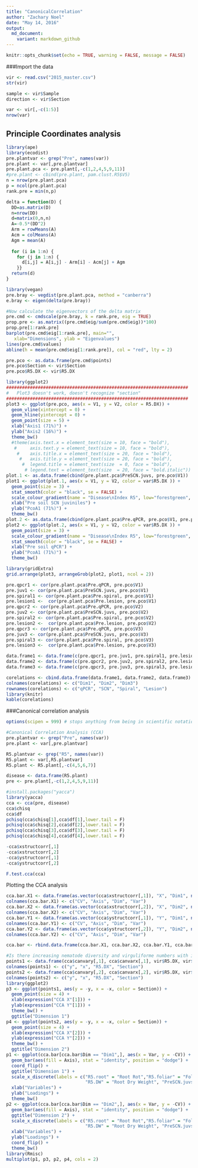 ```yaml
---
title: "CanonicalCorrelation"
author: "Zachary Noel"
date: "May 14, 2016"
output: 
  md_document:
    variant: markdown_github
---
```


```r
knitr::opts_chunk$set(echo = TRUE, warning = FALSE, message = FALSE)
```

###Import the data
```r
vir <- read.csv("2015_master.csv")
str(vir)

sample <- vir$Sample
direction <- vir$Section

var <- vir[,-c(1:5)]
nrow(var)
```


## Principle Coordinates analysis 
```r
library(ape)
library(ecodist)
pre.plantvar <- grep("Pre", names(var))
pre.plant <- var[,pre.plantvar]
pre.plant.pca <- pre.plant[,-c(1,2,4,5,9,11)]
#pre.plant <- cbind(pre.plant, pam.clust.R5$V5)
n = nrow(pre.plant.pca)
p = ncol(pre.plant.pca)
rank.pre = min(n,p)

delta = function(D) {
  DD=as.matrix(D)
  n=nrow(DD)
  d=matrix(0,n,n)
  A=-0.5*(DD^2)
  Arm = rowMeans(A)
  Acm = colMeans(A)
  Agm = mean(A)
  
  for (i in 1:n) {
    for (j in 1:n) {
      d[i,j] = A[i,j] - Arm[i] - Acm[j] + Agm
    }}
  return(d)
}

library(vegan)
pre.bray <- vegdist(pre.plant.pca, method = "canberra")
e.bray <- eigen(delta(pre.bray))

#Now calculate the eigenvectors of the delta matrix
pre.cmd <- cmdscale(pre.bray, k = rank.pre, eig = TRUE)
prop.pre <- as.matrix((pre.cmd$eig/sum(pre.cmd$eig))*100)
prop.pre[1:rank.pre]
barplot(pre.cmd$eig[1:rank.pre], main="",
   xlab="Dimensions", ylab = "Eigenvalues")
lines(pre.cmd$values)
abline(h = mean(pre.cmd$eig[1:rank.pre]), col = "red", lty = 2)

pre.pco <- as.data.frame(pre.cmd$points)
pre.pco$Section <- vir$Section
pre.pco$R5.DX <- vir$R5.DX

library(ggplot2)
#####################################################################
#   Plot3 doesn't work, doesn't recognize "section"
#####################################################################
plot3 <- ggplot(pre.pco, aes(x = V1, y = V2, color = R5.DX)) + 
  geom_vline(xintercept = 0) +
  geom_hline(yintercept = 0) +
  geom_point(size = 5) +
  xlab("Axis1 (71%)") +
  ylab("Axis2 (16%)") + 
  theme_bw() 
  #theme(axis.text.x = element_text(size = 10, face = "bold"),
   #     axis.text.y = element_text(size = 10, face = "bold"),
    #    axis.title.x = element_text(size = 20, face = "bold"),
     #   axis.title.y = element_text(size = 20, face = "bold"),
      #  legend.title = element_text(size  = 0, face = "bold"),
       # legend.text = element_text(size  = 20, face = "bold.italic"))
plot.1 <- as.data.frame(cbind(pre.plant.pca$PreSCN.juvs, pre.pco$V1))
plot1 <- ggplot(plot.1, aes(x = V1, y = V2, color = var$R5.DX )) + 
  geom_point(size = 3) + 
  stat_smooth(color = "black", se = FALSE) + 
  scale_colour_gradient(name = "Disease\nIndex R5", low="forestgreen", high = "red") + 
  xlab("Pre soil SCN juviniles") +
  ylab("PcoA1 (71%)") +
  theme_bw()
plot.2 <- as.data.frame(cbind(pre.plant.pca$Pre.qPCR, pre.pco$V1, pre.pco$V2))
plot2 <- ggplot(plot.2, aes(x = V1, y = V2, color = var$R5.DX )) + 
  geom_point(size = 3) + 
  scale_colour_gradient(name = "Disease\nIndex R5", low="forestgreen", high = "red") + 
  stat_smooth(color = "black", se = FALSE) + 
  xlab("Pre soil qPCR") +
  ylab("PcoA1 (71%)") +
  theme_bw()

library(gridExtra)
grid.arrange(plot3, arrangeGrob(plot2, plot1, ncol = 2))

pre.qpcr1 <- cor(pre.plant.pca$Pre.qPCR, pre.pco$V1)
pre.juv1 <- cor(pre.plant.pca$PreSCN.juvs, pre.pco$V1)
pre.spiral1 <- cor(pre.plant.pca$Pre.spiral, pre.pco$V1)
pre.lesion1 <-  cor(pre.plant.pca$Pre.lesion, pre.pco$V1)
pre.qpcr2 <- cor(pre.plant.pca$Pre.qPCR, pre.pco$V2)
pre.juv2 <- cor(pre.plant.pca$PreSCN.juvs, pre.pco$V2)
pre.spiral2 <- cor(pre.plant.pca$Pre.spiral, pre.pco$V2)
pre.lesion2 <-  cor(pre.plant.pca$Pre.lesion, pre.pco$V2)
pre.qpcr3 <- cor(pre.plant.pca$Pre.qPCR, pre.pco$V3)
pre.juv3 <- cor(pre.plant.pca$PreSCN.juvs, pre.pco$V3)
pre.spiral3 <- cor(pre.plant.pca$Pre.spiral, pre.pco$V3)
pre.lesion3 <-  cor(pre.plant.pca$Pre.lesion, pre.pco$V3)

data.frame1 <- data.frame(c(pre.qpcr1, pre.juv1, pre.spiral1, pre.lesion1))
data.frame2 <- data.frame(c(pre.qpcr2, pre.juv2, pre.spiral2, pre.lesion3))
data.frame3 <- data.frame(c(pre.qpcr3, pre.juv3, pre.spiral3, pre.lesion3))

corelations <- cbind.data.frame(data.frame1, data.frame2, data.frame3)
colnames(corelations) <- c("Dim1", "Dim2", "Dim3")
rownames(corelations) <- c("qPCR", "SCN", "Spiral", "Lesion")
library(knitr)
kable(corelations)
```


###Canonical correlation analysis
```r
options(scipen = 999) # stops anything from being in scientific notation

#Canonical Correlation Analysis (CCA)
pre.plantvar <- grep("Pre", names(var))
pre.plant <- var[,pre.plantvar]

R5.plantvar <- grep("R5", names(var))
R5.plant <- var[,R5.plantvar]
R5.plant <- R5.plant[,-c(4,5,6,7)]

disease <- data.frame(R5.plant)
pre <- pre.plant[,-c(1,2,4,5,9,11)]

#install.packages("yacca")
library(yacca)
cca <- cca(pre, disease)
cca$chisq
cca$df
pchisq(cca$chisq[1],cca$df[1],lower.tail = F)
pchisq(cca$chisq[2],cca$df[2],lower.tail = F)
pchisq(cca$chisq[3],cca$df[3],lower.tail = F)
pchisq(cca$chisq[4],cca$df[4],lower.tail = F)

-cca$xstructcorr[,1]
-cca$xstructcorr[,2]
-cca$ystructcorr[,1]
-cca$ystructcorr[,2]

F.test.cca(cca)

```

Plotting the CCA analysis
```r
cca.bar.X1 <- data.frame(as.vector(cca$xstructcorr[,1]), "X", "Dim1", names(cca$xstructcorr[,1]))
colnames(cca.bar.X1) <- c("CV", "Axis", "Dim", "Var")
cca.bar.X2 <- data.frame(as.vector(cca$xstructcorr[,2]), "X", "Dim2", names(cca$xstructcorr[,2]))
colnames(cca.bar.X2) <- c("CV", "Axis", "Dim", "Var")
cca.bar.Y1 <- data.frame(as.vector(cca$ystructcorr[,1]), "Y", "Dim1", names(cca$ystructcorr[,1]))
colnames(cca.bar.Y1) <- c("CV", "Axis", "Dim", "Var")
cca.bar.Y2 <- data.frame(as.vector(cca$ystructcorr[,2]), "Y", "Dim2", names(cca$ystructcorr[,2]))
colnames(cca.bar.Y2) <- c("CV", "Axis", "Dim", "Var")

cca.bar <- rbind.data.frame(cca.bar.X1, cca.bar.X2, cca.bar.Y1, cca.bar.Y2)

#Is there increasing nematode diversity and virguliforme numbers with incrasing disease??
points1 <- data.frame(cca$canvary[,1], cca$canvarx[,1], vir$R5.DX, vir$Section)
colnames(points1) <- c("y", "x", "R5.DX", "Section")
points2 <- data.frame(cca$canvary[,2], cca$canvarx[,2], vir$R5.DX, vir$Section)
colnames(points2) <- c("y", "x", "R5.DX", "Section")
library(ggplot2)
p3 <- ggplot(points1, aes(y = -y, x = -x, color = Section)) + 
  geom_point(size = 4) + 
  xlab(expression("CCA X"[1])) + 
  ylab(expression("CCA Y"[1])) +
  theme_bw() +
  ggtitle("Dimension 1")
p4 <- ggplot(points2, aes(y = -y, x = -x, color = Section)) + 
  geom_point(size = 4) + 
  xlab(expression("CCA X"[2])) + 
  ylab(expression("CCA Y"[2])) +
  theme_bw() + 
  ggtitle("Dimension 2")
p1 <- ggplot(cca.bar[cca.bar$Dim == "Dim1",], aes(x = Var, y = -CV)) + 
  geom_bar(aes(fill = Axis), stat = "identity", position = "dodge") +
  coord_flip() +
  ggtitle("Dimension 1") + 
  scale_x_discrete(labels = c("R5.root" = "Root Rot","R5.foliar" = "Foliar", "R5.DX" = "Disease Index", 
                              "R5.DW" = "Root Dry Weight", "PreSCN.juvs" = "Soybean Cyst Nematode", "Pre.spiral" = "Spiral Nematodes", "Pre.qPCR" = "F. virguliforme", "Pre.lesion" = "Lesion Nematode", "Pre.dagger" = "Dagger Nematodes")) +
  xlab("Variables") + 
  ylab("Loadings") + 
  theme_bw()
p2 <- ggplot(cca.bar[cca.bar$Dim == "Dim2",], aes(x = Var, y = -CV)) + 
  geom_bar(aes(fill = Axis), stat = "identity", position = "dodge") +
  ggtitle("Dimension 2") + 
  scale_x_discrete(labels = c("R5.root" = "Root Rot","R5.foliar" = "Foliar", "R5.DX" = "Disease Index", 
                              "R5.DW" = "Root Dry Weight", "PreSCN.juvs" = "Soybean Cyst Nematode", "Pre.spiral" = "Spiral Nematodes", "Pre.qPCR" = "F. virguliforme", "Pre.lesion" = "Lesion Nematode", "Pre.dagger" = "Dagger Nematodes")) +
  xlab("Variables") + 
  ylab("Loadings") + 
  coord_flip() +
  theme_bw()
library(Rmisc)
multiplot(p1, p3, p2, p4, cols = 2)
```